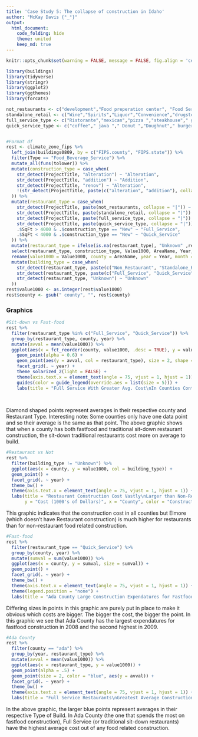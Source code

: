 ```yaml
---
title: 'Case Study 5: The collapse of construction in Idaho'
author: "McKay Davis {°_°}"
output: 
  html_document:
    code_folding: hide
    theme: united
    keep_md: true
---
```


```r
knitr::opts_chunk$set(warning = FALSE, message = FALSE, fig.align = 'center', fig.width = 12, fig.height = 6)

library(buildings)
library(tidyverse)
library(stringr)
library(ggplot2)
library(ggthemes)
library(forcats)
```

```r
not_restaurants <- c("development","Food preperation center", "Food Services center","bakery","Grocery","conceession","Cafeteria", "lunchroom","school","facility"," hall ")
standalone_retail <- c("Wine","Spirits","Liquor","Convenience","drugstore","Flying J", "Rite Aid ","walgreens ","Love's Travel ")
full_service_type <- c("Ristorante","mexican","pizza ","steakhouse"," grill ","buffet","tavern"," bar ","waffle","italian","steak house")
quick_service_type <- c("coffee"," java "," Donut ","Doughnut"," burger ","Ice Cream ","custard ","sandwich ","fast food "," bagel ")


#Format df
rest <- climate_zone_fips %>%
  left_join(buildings0809, by = c("FIPS.county", "FIPS.state")) %>%
  filter(Type == "Food_Beverage_Service") %>%
  mutate_all(funs(tolower)) %>%
  mutate(construction_type = case_when(
    str_detect(ProjectTitle, "alteration") ~ "Alteration",
    str_detect(ProjectTitle, "addition") ~ "Addition",
    str_detect(ProjectTitle, "renov") ~ "Alteration",
    !(str_detect(ProjectTitle, paste(c("alteration", "addition"), collapse = "|"))) ~ "New"
  )) %>%
  mutate(restaurant_type = case_when(
    str_detect(ProjectTitle, paste(not_restaurants, collapse = "|")) ~ "Non_Restaurant",
    str_detect(ProjectTitle, paste(standalone_retail, collapse = "|")) ~ "Standalone_Retail",
    str_detect(ProjectTitle, paste(full_service_type, collapse = "|")) ~ "Full_Service",
    str_detect(ProjectTitle, paste(quick_service_type, collapse = "|")) ~ "Quick_Service",
    .$SqFt > 4000 & .$construction_type == "New" ~ "Full_Service",
    .$SqFt < 4000 & .$construction_type == "New" ~ "Quick_Service"
  )) %>%
  mutate(restaurant_type = ifelse(is.na(restaurant_type), "Unknown" ,restaurant_type)) %>%
  select(restaurant_type, construction_type, Value1000, AreaName, Year, Month, SqFt) %>%
  rename(value1000 = Value1000, county = AreaName, year = Year, month = Month, square_feet = SqFt) %>%
  mutate(building_type = case_when(
    str_detect(restaurant_type, paste(c("Non_Restaurant", "Standalone_Retail"), collapse = "|")) ~ "Not_Restaurant",
    str_detect(restaurant_type, paste(c("Full_Service", "Quick_Service"), collapse = "|")) ~ "Restaurant",
    str_detect(restaurant_type, "Unknown") ~ "Unknown"
  ))
rest$value1000 <- as.integer(rest$value1000)
rest$county <- gsub(" county", "", rest$county)
```

### Graphics

```r
#Sit-down vs Fast-food
rest %>%
  filter(restaurant_type %in% c("Full_Service", "Quick_Service")) %>%
  group_by(restaurant_type, county, year) %>%
  mutate(avval = mean(value1000)) %>%
  ggplot(aes(x = fct_reorder(county, value1000, .desc = TRUE), y = value1000, col = restaurant_type)) +
    geom_point(alpha = 0.6) +
    geom_point(aes(y = avval, col = restaurant_type), size = 2, shape = 5) +
    facet_grid(. ~ year) +
    theme_solarized_2(light = FALSE) +
    theme(axis.text.x = element_text(angle = 75, vjust = 1, hjust = 1)) +
    guides(color = guide_legend(override.aes = list(size = 5))) +
    labs(title = "Full Service With Greater Avg. Cost\nIn Counties Containing Both Types of Construction", y = "Cost (1000's of Dollars)", x = "County", color = "Restaurant Type")
  
  
```
Diamond shaped points represent averages in their respective county and Restaurant Type. Interesting note: Some counties only have one data point and so their average is the same as that point.
The above graphic shows that when a county has both fastfood and traditional sit-down restaurant construction, the sit-down traditional restaurants cost more on average to build.

```r
#Restaurant vs Not
rest %>%
  filter(building_type != "Unknown") %>%
  ggplot(aes(x = county, y = value1000, col = building_type)) +
  geom_point() +
  facet_grid(. ~ year) +
  theme_bw() +
  theme(axis.text.x = element_text(angle = 75, vjust = 1, hjust = 1)) +
  labs(title = "Restaurant Construction Cost Vastly\nLarger than Non-Restaurant in all Counties but Elmore",
       y = "Cost (1000's of Dollars)", x = "County", color = "Construction Type")
```

This graphic indicates that the construction cost in all counties but Elmore (which doesn't have Restaurant construction) is much higher for restaurants than for non-restaurant food related construction.

```r
#Fast-food
rest %>%
  filter(restaurant_type == "Quick_Service") %>%
  group_by(county, year) %>%
  mutate(sumval = sum(value1000)) %>%
  ggplot(aes(x = county, y = sumval, size = sumval)) +
  geom_point() +
  facet_grid(. ~ year) +
  theme_bw() +
  theme(axis.text.x = element_text(angle = 75, vjust = 1, hjust = 1)) +
  theme(legend.position = "none") +
  labs(title = "Ada County Large Construction Expendatures for Fastfood", y = "Sum of Cost (1000's of dollars)", x = "Idaho Counties")
```

Differing sizes in points in this graphic are purely put in place to make it obvious which costs are bigger. The bigger the cost, the bigger the point.
In this graphic we see that Ada County has the largest expendatures for fastfood construction in 2008 and the second highest in 2009.

```r
#Ada County
rest %>%
  filter(county == "ada") %>%
  group_by(year, restaurant_type) %>%
  mutate(avval = mean(value1000)) %>%
  ggplot(aes(x = restaurant_type, y = value1000)) +
  geom_point(alpha = .5) +
  geom_point(size = 2, color = "blue", aes(y = avval)) +
  facet_grid(. ~ year) +
  theme_bw() +
  theme(axis.text.x = element_text(angle = 75, vjust = 1, hjust = 1)) +
  labs(title = "Full Service Restaurants\nGreatest Average Construction Cost in Ada County", y = "Cost (1000's of Dollars)", x = "Type of Build")
```

In the above graphic, the larger blue points represent averages in their respective Type of Build.
In Ada County (the one that spends the most on fastfood construction), Full Service (or traditional sit-down restaurants) have the highest average cost out of any food related construction.